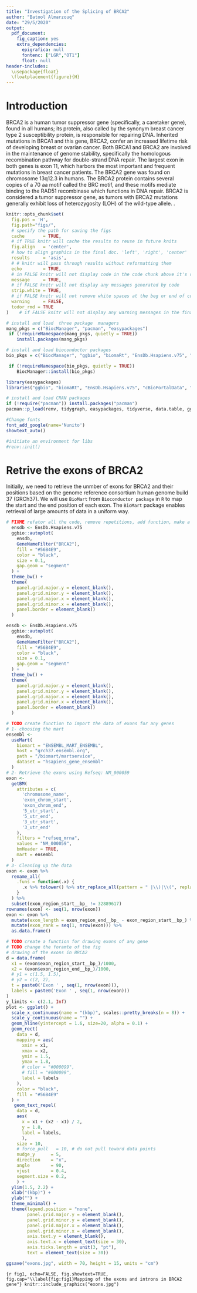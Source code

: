 ```yaml
---
title: "Investigation of the Splicing of BRCA2"
author: "Batool Almarzouq"
date: "29/5/2020"
output: 
  pdf_document:
    fig_caption: yes
    extra_dependencies:
      epigrafica: null
      fontenc: ["LGR","OT1"]
      float: null
header-includes:
  \usepackage{float}
  \floatplacement{figure}{H}
---
```


# Introduction

BRCA2 is a human tumor suppressor gene (specifically, a caretaker gene), found in all humans; its protein, also called by the synonym breast cancer type 2 susceptibility protein, is responsible for repairing DNA. Inherited mutations in BRCA1 and this gene, BRCA2, confer an increased lifetime risk of developing breast or ovarian cancer. Both BRCA1 and BRCA2 are involved in the maintenance of genome stability, specifically the homologous recombination pathway for double-strand DNA repair. The largest exon in both genes is exon 11, which harbors the most important and frequent mutations in breast cancer patients. The BRCA2 gene was found on chromosome 13q12.3 in humans. The BRCA2 protein contains several copies of a 70 aa motif called the BRC motif, and these motifs mediate binding to the RAD51 recombinase which functions in DNA repair. BRCA2 is considered a tumor suppressor gene, as tumors with BRCA2 mutations generally exhibit loss of heterozygosity (LOH) of the wild-type allele. \textbf{This brief study will attempt to investigate large deletion and the exon skipping in BRCA2 splicing in different types of cancer}. 

```r
knitr::opts_chunk$set(
  fig.pos = 'H',
  fig.path="figs/",
  # specify the path for saving the figs 
  cache       = TRUE,
  # if TRUE knitr will cache the results to reuse in future knits
  fig.align   = 'center',
  # how to align graphics in the final doc. 'left', 'right', 'center'
  results     = 'asis',
  # # knitr will pass through results without reformatting them
  echo        = TRUE,
  # in FALSE knitr will not display code in the code chunk above it's results
  message     = TRUE,
  # if FALSE knitr will not display any messages generated by code
  strip.white = TRUE,
  # if FALSE knitr will not remove white spaces at the beg or end of code chunk
  warning     = FALSE,
  todor_rmd = TRUE
)    # if FALSE knitr will not display any warning messages in the final document
```



```r

# install and load  three package  managers
mang_pkgs = c("BiocManager", "pacman", "easypackages")
 if (!requireNamespace(mang_pkgs, quietly = TRUE))
    install.packages(mang_pkgs)

# install and load bioconductor packages 
bio_pkgs = c("BiocManager", "ggbio", "biomaRt", "EnsDb.Hsapiens.v75", "cBioPortalData", "GenomicRanges", "GenomicFeatures", "TxDb.Hsapiens.UCSC.hg19.knownGene", "Homo.sapiens")

 if (!requireNamespace(bio_pkgs, quietly = TRUE))
    BiocManager::install(bio_pkgs)

library(easypackages)
libraries("ggbio", "biomaRt", "EnsDb.Hsapiens.v75", "cBioPortalData", "GenomicRanges", "GenomicFeatures", "TxDb.Hsapiens.UCSC.hg19.knownGene", "Homo.sapiens")

# install and load CRAN packages
if (!require("pacman")) install.packages("pacman")
pacman::p_load(renv, tidygraph, easypackages, tidyverse, data.table, ggforce, ggrepel, knitr, ggforce, showtext, todor, here)

#Change fonts
font_add_google(name='Nunito')
showtext_auto()
```

```r

#initiate an environment for libs
#renv::init()

```


# Retrive the exons of BRCA2

Initially, we need to retrieve the unmber of exons for BRCA2 and their positions based on the genome reference consortium human genome build 37 (GRCh37).  We will use `BioMart` from `Bioconductor package` in `R` to map the start and the end position of each exon. The `BioMart` package enables retrieval of large amounts of data in a uniform way.


```r
# FIXME refator all the code, remove repetitions, add function, make a package   
  ensdb <- EnsDb.Hsapiens.v75
  ggbio::autoplot(
    ensdb,
    GeneNameFilter("BRCA2"),
    fill = "#56B4E9",
    color = "black",
    size = 0.1,
    gap.geom = "segment"
  ) +
  theme_bw() +
  theme(
    panel.grid.major.y = element_blank(),
    panel.grid.minor.y = element_blank(),
    panel.grid.major.x = element_blank(),
    panel.grid.minor.x = element_blank(),
    panel.border = element_blank()
  )
```


```r
ensdb <- EnsDb.Hsapiens.v75
  ggbio::autoplot(
    ensdb,
    GeneNameFilter("BRCA2"),
    fill = "#56B4E9",
    color = "black",
    size = 0.1,
    gap.geom = "segment"
  ) +
  theme_bw() +
  theme(
    panel.grid.major.y = element_blank(),
    panel.grid.minor.y = element_blank(),
    panel.grid.major.x = element_blank(),
    panel.grid.minor.x = element_blank(),
    panel.border = element_blank()
  )
```


```r
# TODO create function to import the data of exons for any genes 
# 1- choosing the mart
ensembl <-
  useMart(
    biomart = "ENSEMBL_MART_ENSEMBL",
    host = "grch37.ensembl.org",
    path = "/biomart/martservice",
    dataset = "hsapiens_gene_ensembl"
  )
# 2- Retrieve the exons using Refseq: NM_000059
exon <-
  getBM(
    attributes = c(
      'chromosome_name',
      'exon_chrom_start',
      'exon_chrom_end',
      '5_utr_start',
      '5_utr_end',
      '3_utr_start',
      '3_utr_end'
    ),
    filters = "refseq_mrna",
    values = "NM_000059",
    bmHeader = TRUE,
    mart = ensembl
  )
# 3- Cleaning up the data
exon <- exon %>%
  rename_all(
    .funs = function(.x) {
      .x %>% tolower() %>% str_replace_all(pattern = " |\\)|\\(", replacement = "_")
    }
  ) %>%
  subset(exon_region_start__bp_ != 32889617)
rownames(exon) <- seq(1, nrow(exon))
exon <- exon %>%
  mutate(exon_length = exon_region_end__bp_ - exon_region_start__bp_) %>%
  mutate(exon_rank = seq(1, nrow(exon))) %>%
  as.data.frame()

```


```r
# TODO create a function for drawing exons of any gene
# TODO change the foramte of the fig
# drawing of the exons in BRCA2
d = data.frame(
  x1 = (exon$exon_region_start__bp_)/1000,
  x2 = (exon$exon_region_end__bp_)/1000,
  # y1 = c(1.5, 1.5),
  # y2 = c(2, 2),
  t = paste0('Exon ' , seq(1, nrow(exon))),
  labels = paste0('Exon ' , seq(1, nrow(exon)))
)
y_limits <- c(2.1, Inf)
plot <- ggplot() +
  scale_x_continuous(name = "(kbp)", scales::pretty_breaks(n = 8)) +
  scale_y_continuous(name = "") +
  geom_hline(yintercept = 1.6, size=20, alpha = 0.1) +
  geom_rect(
    data = d,
    mapping = aes(
      xmin = x1,
      xmax = x2,
      ymin = 1.5,
      ymax = 1.8,
      # color = "#000099",
      # fill = "#000099",
      label = labels
    ),
    color = "black",
    fill = "#56B4E9"
  ) +
   geom_text_repel(
    data = d,
    aes(
      x = x1 + (x2 - x1) / 2,
      y = 1.8,
      label = labels,
      ),
    size = 10,
    # force_pull   = 10, # do not pull toward data points
    nudge_y      = 5,
    direction    = "x",
    angle        = 90,
    vjust        = 0.4,
    segment.size = 0.2,
    ) +
  ylim(1.5, 2.2) +
  xlab("(kbp)") +
  ylab("") +
  theme_minimal() +
  theme(legend.position = "none",
        panel.grid.major.y = element_blank(),
        panel.grid.minor.y = element_blank(),
        panel.grid.major.x = element_blank(),
        panel.grid.minor.x = element_blank(),
        axis.text.y = element_blank(),
        axis.text.x = element_text(size = 30),
        axis.ticks.length = unit(3, "pt"),
        text = element_text(size = 30))

ggsave("exons.jpg", width = 70, height = 15, units = "cm")

```

```{r fig1, echo=FALSE, fig.showtext=TRUE, fig.cap="\\label{fig:fig1}Mapping of the exons and introns in BRCA2 gene"}
knitr::include_graphics("exons.jpg")
```


